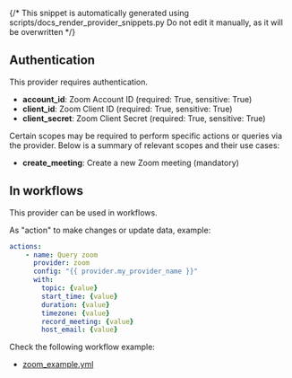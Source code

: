 {/* This snippet is automatically generated using scripts/docs_render_provider_snippets.py 
Do not edit it manually, as it will be overwritten */}

## Authentication
This provider requires authentication.
- **account_id**: Zoom Account ID (required: True, sensitive: True)
- **client_id**: Zoom Client ID (required: True, sensitive: True)
- **client_secret**: Zoom Client Secret (required: True, sensitive: True)

Certain scopes may be required to perform specific actions or queries via the provider. Below is a summary of relevant scopes and their use cases:
- **create_meeting**: Create a new Zoom meeting (mandatory) 



## In workflows

This provider can be used in workflows.



As "action" to make changes or update data, example:
```yaml
actions:
    - name: Query zoom
      provider: zoom
      config: "{{ provider.my_provider_name }}"
      with:
        topic: {value}  
        start_time: {value}  
        duration: {value}  
        timezone: {value}  
        record_meeting: {value}  
        host_email: {value}  
```




Check the following workflow example:
- [zoom_example.yml](https://github.com/keephq/keep/blob/main/examples/workflows/zoom_example.yml)
